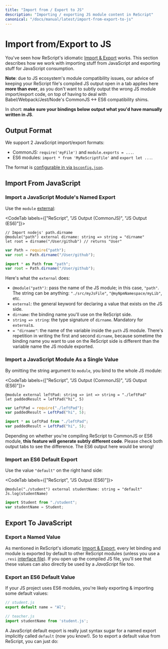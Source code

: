 ```yaml
---
title: "Import from / Export to JS"
description: "Importing / exporting JS module content in ReScript"
canonical: "/docs/manual/latest/import-from-export-to-js"
---
```


# Import from/Export to JS

You've seen how ReScript's idiomatic [Import & Export](import-export.md) works. This section describes how we work with importing stuff from JavaScript and exporting stuff for JavaScript consumption.

**Note**: due to JS ecosystem's module compatibility issues, our advice of keeping your ReScript file's compiled JS output open in a tab applies here **more than ever**, as you don't want to subtly output the wrong JS module import/export code, on top of having to deal with Babel/Webpack/Jest/Node's CommonJS \<-> ES6 compatibility shims.

In short: **make sure your bindings below output what you'd have manually written in JS**.

## Output Format

We support 2 JavaScript import/export formats:

- CommonJS: `require('myFile')` and `module.exports = ...`.
- ES6 modules: `import * from 'MyReScriptFile'` and `export let ...`.

The format is [configurable in via `bsconfig.json`](build-configuration.md#package-specs).

## Import From JavaScript

### Import a JavaScript Module's Named Export

Use the `module` [external](external.md):

<CodeTab labels={["ReScript", "JS Output (CommonJS)", "JS Output (ES6)"]}>

```res example
// Import nodejs' path.dirname
@module("path") external dirname: string => string = "dirname"
let root = dirname("/User/github") // returns "User"
```
```js
var Path = require("path");
var root = Path.dirname("/User/github");
```
```js
import * as Path from "path";
var root = Path.dirname("/User/github");
```

</CodeTab>

Here's what the `external` does:

- `@module("path")`: pass the name of the JS module; in this case, `"path"`. The string can be anything: `"./src/myJsFile"`, `"@myNpmNamespace/myLib"`, etc.
- `external`: the general keyword for declaring a value that exists on the JS side.
- `dirname`: the binding name you'll use on the ReScript side.
- `string => string`: the type signature of `dirname`. Mandatory for `external`s.
- `= "dirname"`: the name of the variable inside the `path` JS module. There's repetition in writing the first and second `dirname`, because sometime the binding name you want to use on the ReScript side is different than the variable name the JS module exported.

### Import a JavaScript Module As a Single Value

By omitting the string argument to `module`, you bind to the whole JS module:

<CodeTab labels={["ReScript", "JS Output (CommonJS)", "JS Output (ES6)"]}>

```res example
@module external leftPad: string => int => string = "./leftPad"
let paddedResult = leftPad("hi", 5)
```
```js
var LeftPad = require("./leftPad");
var paddedResult = LeftPad("hi", 5);
```
```js
import * as LeftPad from "./leftPad";
var paddedResult = LeftPad("hi", 5);
```

</CodeTab>

Depending on whether you're compiling ReScript to CommonJS or ES6 module, **this feature will generate subtly different code**. Please check both output tabs to see the difference. The ES6 output here would be wrong!

### Import an ES6 Default Export

Use the value `"default"` on the right hand side:

<CodeTab labels={["ReScript", "JS Output (ES6)"]}>

```res example
@module("./student") external studentName: string = "default"
Js.log(studentName)
```
```js
import Student from "./student";
var studentName = Student;
```

</CodeTab>

## Export To JavaScript

### Export a Named Value

As mentioned in ReScript's idiomatic [Import & Export](import-export.md), every let binding and module is exported by default to other ReScript modules (unless you use a `.resi` [interface file](module#signatures)). If you open up the compiled JS file, you'll see that these values can also directly be used by a _JavaScript_ file too.

### Export an ES6 Default Value

If your JS project uses ES6 modules, you're likely exporting & importing some default values:

```js
// student.js
export default name = "Al";
```

```js
// teacher.js
import studentName from 'student.js';
```

A JavaScript default export is really just syntax sugar for a named export implicitly called `default` (now you know!). So to export a default value from ReScript, you can just do:

<!-- <CodeTab labels={["ReScript", "JS Output (CommonJS)", "JS Output (ES6)"]}> -->

<!-- ```res example -->
<!-- // ReScriptStudent.res -->
<!-- let default = "Bob" -->
<!-- ``` -->
<!-- ```js -->
<!-- var $$default = "Bob"; -->

<!-- exports.$$default = $$default; -->
<!-- exports.default = $$default; -->
<!-- // informal transpiler-compatible marker of a default export compiled from ES6 -->
<!-- exports.__esModule = true; -->
<!-- ``` -->
<!-- ```js -->
<!-- var $$default = "Bob"; -->

<!-- export { -->
<!--   $$default, -->
<!--   $$default as default, -->
<!-- } -->
<!-- ``` -->

<!-- </CodeTab> -->

<!-- You can then import this default export as usual on the JS side: -->

<!-- ```js -->
<!-- // teacher2.js -->
<!-- import studentName from 'ReScriptStudent.js'; -->
<!-- ``` -->

<!-- If your JavaScript's ES6 default import is transpiled by Babel/Webpack/Jest into CommonJS `require`s, we've taken care of that too! See the CommonJS output tab for `__esModule`. -->
